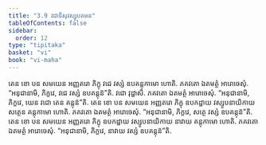 ```yaml
---
title: "3.9 វជាទីសុវស្សូបគមន"
tableOfContents: false
sidebar:
  order: 12
type: "tipitaka"
basket: "vi"
book: "vi-maha"
---
```



<DynamicBreadcrumb />

<Division number="203" book="vi-maha">

<Paragraph number="906" book="vi-maha">
តេន ខោ បន សមយេន អញ្ញតរោ ភិក្ខុ វជេ វស្សំ ឧបគន្តុកាមោ ហោតិ. ភគវតោ ឯតមត្ថំ អារោចេសុំ. “អនុជានាមិ, ភិក្ខវេ, វជេ វស្សំ ឧបគន្តុន៑”តិ. វជោ វុដ្ឋាសិ. ភគវតោ ឯតមត្ថំ អារោចេសុំ. “អនុជានាមិ, ភិក្ខវេ, យេន វជោ តេន គន្តុន៑”តិ.
</Paragraph>

<Paragraph number="907" book="vi-maha">
តេន ខោ បន សមយេន អញ្ញតរោ ភិក្ខុ ឧបកដ្ឋាយ វស្សូបនាយិកាយ សត្ថេន គន្តុកាមោ ហោតិ. ភគវតោ ឯតមត្ថំ អារោចេសុំ. “អនុជានាមិ, ភិក្ខវេ, សត្ថេ វស្សំ ឧបគន្តុន៑”តិ.
</Paragraph>

<Paragraph number="908" book="vi-maha">
តេន ខោ បន សមយេន អញ្ញតរោ ភិក្ខុ ឧបកដ្ឋាយ វស្សូបនាយិកាយ នាវាយ គន្តុកាមោ ហោតិ. ភគវតោ ឯតមត្ថំ អារោចេសុំ. “អនុជានាមិ, ភិក្ខវេ, នាវាយ វស្សំ ឧបគន្តុន៑”តិ.
</Paragraph>
</Division>